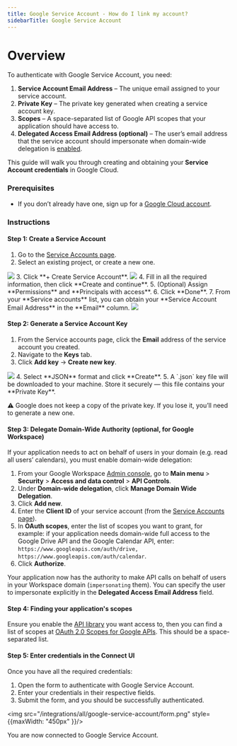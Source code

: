 ```yaml
---
title: Google Service Account - How do I link my account?
sidebarTitle: Google Service Account
---
```


# Overview

To authenticate with Google Service Account, you need:  
1. **Service Account Email Address** – The unique email assigned to your service account.  
2. **Private Key** – The private key generated when creating a service account key.  
3. **Scopes** – A space-separated list of Google API scopes that your application should have access to.
4. **Delegated Access Email Address (optional)** – The user’s email address that the service account should impersonate when domain-wide delegation is [enabled](#step-3-delegate-domain-wide-authority-optional%2C-for-google-workspace).

This guide will walk you through creating and obtaining your **Service Account credentials** in Google Cloud.

### Prerequisites

- If you don’t already have one, sign up for a [Google Cloud account](https://console.cloud.google.com/).  

### Instructions

#### Step 1: Create a Service Account
1. Go to the [Service Accounts page](https://console.cloud.google.com/iam-admin/serviceaccounts).  
2. Select an existing project, or create a new one.  
<img src="/integrations/all/google-service-account/projects.png"/>  
3. Click **+ Create Service Account**.  
<img src="/integrations/all/google-service-account/create_service_account.png"/>  
4. Fill in all the required information, then click **Create and continue**.  
5. (Optional) Assign **Permissions** and **Principals with access**.  
6. Click **Done**.  
7. From your **Service accounts** list, you can obtain your **Service Account Email Address** in the **Email** column. 
<img src="/integrations/all/google-service-account/emails.png"/> 


#### Step 2: Generate a Service Account Key
1. From the Service accounts page, click the **Email** address of the service account you created.  
2. Navigate to the **Keys** tab.  
3. Click **Add key** → **Create new key**.  
<img src="/integrations/all/google-service-account/create_key.png"/> 
4. Select **JSON** format and click **Create**.  
5. A `.json` key file will be downloaded to your machine. Store it securely — this file contains your **Private Key**.  

<Note> ⚠️ Google does not keep a copy of the private key. If you lose it, you’ll need to generate a new one. </Note>


#### Step 3: Delegate Domain-Wide Authority (optional, for Google Workspace)
If your application needs to act on behalf of users in your domain (e.g. read all users’ calendars), you must enable domain-wide delegation:  

1. From your Google Workspace [Admin console](https://admin.google.com/), go to **Main menu** > **Security** > **Access and data control** > **API Controls**.
2. Under **Domain-wide delegation**, click **Manage Domain Wide Delegation**.  
3. Click **Add new**.  
4. Enter the **Client ID** of your service account (from the [Service Accounts page](https://console.developers.google.com/iam-admin/serviceaccounts)).  
5. In **OAuth scopes**, enter the list of scopes you want to grant, for example: if your application needs domain-wide full access to the Google Drive API and the Google Calendar API, enter: `https://www.googleapis.com/auth/drive, https://www.googleapis.com/auth/calendar`.
6. Click **Authorize**.

<Note> Your application now has the authority to make API calls on behalf of users in your Workspace domain (`impersonating` them). You can specify the user to impersonate explicitly in the **Delegated Access Email Address** field. </Note>

#### Step 4: Finding your application's scopes

Ensure you enable the [API library](https://console.cloud.google.com/apis/library) you want access to, then you can find a list of scopes at [OAuth 2.0 Scopes for Google APIs](https://developers.google.com/identity/protocols/oauth2/scopes). This should be a space-separated list.

#### Step 5: Enter credentials in the Connect UI
Once you have all the required credentials:  
 
1. Open the form to authenticate with Google Service Account.  
2. Enter your credentials in their respective fields.  
3. Submit the form, and you should be successfully authenticated.

<img src="/integrations/all/google-service-account/form.png" style={{maxWidth: "450px" }}/>  

You are now connected to Google Service Account.
